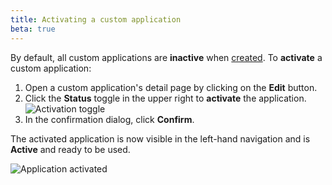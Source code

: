 ```yaml
---
title: Activating a custom application
beta: true
---
```


By default, all custom applications are **inactive** when [created](./configuring-a-custom-application). To **activate** a custom application:

1. Open a custom application's detail page by clicking on the **Edit** button.
2. Click the **Status** toggle in the upper right to **activate** the application.
   ![Activation toggle](../../images/mc-apps-activation.png)
3. In the confirmation dialog, click **Confirm**.

The activated application is now visible in the left-hand navigation and is **Active** and ready to be used.

![Application activated](../../images/mc-apps-activated.png)
